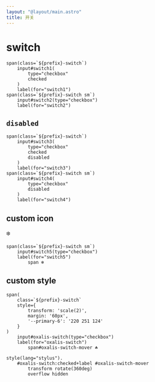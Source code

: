 ```yaml
---
layout: "@layout/main.astro"
title: 开关
---
```




# switch


<Switch id="switch1" checked />
<Switch id="switch2" sm/>

```pug
span(class=`${prefix}-switch`)
    input#switch1(
        type="checkbox"
        checked
    )
    label(for="switch1")
span(class=`${prefix}-switch sm`)
    input#switch2(type="checkbox")
    label(for="switch2")
```

## `disabled`

<Switch id="switch3" sm checked disabled/>
<Switch id="switch4" sm disabled/>

```pug
span(class=`${prefix}-switch`)
    input#switch3(
        type="checkbox"
        checked
        disabled
    )
    label(for="switch3")
span(class=`${prefix}-switch sm`)
    input#switch4(
        type="checkbox"
        disabled
    )
    label(for="switch4")
```

## custom icon

<Switch id="switch5" sm>
    <span>❄️</span>
</Switch>

```pug
span(class=`${prefix}-switch sm`)
    input#switch5(type="checkbox")
    label(for="switch5")
        span ❄️
```

## custom style

<OxalisSwitch/>

```pug
span(
    class=`${prefix}-switch`
    style={
        transform: 'scale(2)',
        margin: '60px',
        '--primary-6': '220 251 124'
    }
)
    input#oxalis-switch(type="checkbox")
    label(for="oxalis-switch")
        span#oxalis-switch-mover ☘

style(lang="stylus").
    #oxalis-switch:checked+label #oxalis-switch-mover
        transform rotate(360deg)
        overflow hidden 
```
